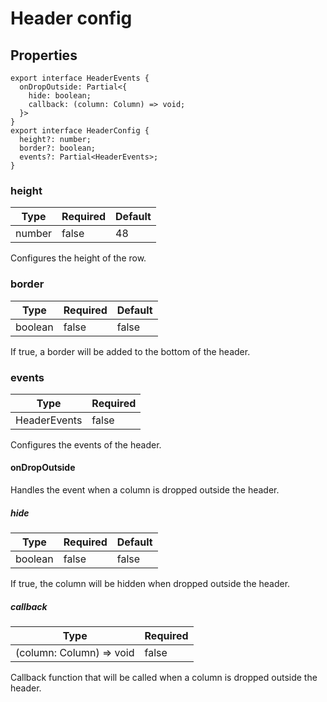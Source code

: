 # Header config

## Properties

```tsx
export interface HeaderEvents {
  onDropOutside: Partial<{
    hide: boolean;
    callback: (column: Column) => void;
  }>
}
export interface HeaderConfig { 
  height?: number;
  border?: boolean;
  events?: Partial<HeaderEvents>;
}
```

### height

| Type | Required | Default |
| ---- | -------- | ------- |
| number | false |  48 |

Configures the height of the row.

### border

| Type | Required | Default |
| ---- | -------- | ------- |
| boolean | false |  false |

If true, a border will be added to the bottom of the header.

### events

| Type | Required |
| ---- | -------- |
| HeaderEvents | false |

Configures the events of the header.

#### onDropOutside

Handles the event when a column is dropped outside the header.

##### hide

| Type | Required | Default |
| ---- | -------- | ------- |
| boolean | false |  false |

If true, the column will be hidden when dropped outside the header.

##### callback

| Type | Required |
| ---- | -------- |
| (column: Column) => void | false |

Callback function that will be called when a column is dropped outside the header.
